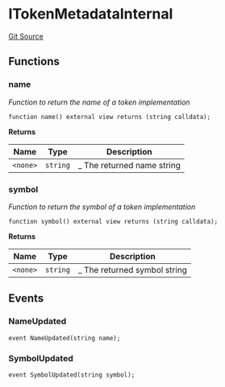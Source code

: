 # ITokenMetadataInternal
[Git Source](https://github.com/0xStation/0xrails/blob/491ae339f09853335dba9e897f46862d776d54b5/src/cores/TokenMetadata/ITokenMetadata.sol)


## Functions
### name

*Function to return the name of a token implementation*


```solidity
function name() external view returns (string calldata);
```
**Returns**

|Name|Type|Description|
|----|----|-----------|
|`<none>`|`string`|_ The returned name string|


### symbol

*Function to return the symbol of a token implementation*


```solidity
function symbol() external view returns (string calldata);
```
**Returns**

|Name|Type|Description|
|----|----|-----------|
|`<none>`|`string`|_ The returned symbol string|


## Events
### NameUpdated

```solidity
event NameUpdated(string name);
```

### SymbolUpdated

```solidity
event SymbolUpdated(string symbol);
```

